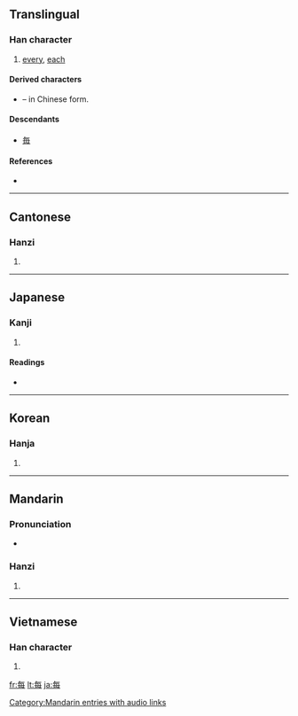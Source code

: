 {{also|毎}}
==Translingual==

===Han character===
{{Han char|rn=80|rad=毋|as=03|sn=7|four=8050<sub>7</sub>|canj=人田卜戈 (OWYI)}}

# [[every]], [[each]]

====Derived characters====
* {{term|海|sc=Hani}} – in Chinese form.

====Descendants====
* [[毎]]

====References====
* {{Han ref|kx=0589.020|dkj=16725|dj=0981.030|hdz=42381.020|uh=6BCF|ud=27599|bh=A843|bd=43075}}

----

==Cantonese==

===Hanzi===
{{yue-hanzi|jyut=|y=mui5}}

# {{defn|Cantonese}}

----

==Japanese==

===Kanji===
{{ja-kanji|grade=|rs=毋03}}

# {{defn|Japanese}}

====Readings====
* {{ja-readings|on=[[まい]] (mai), [[ばい]] (bai)|kun=[[つね]] (tsune)}}

----

==Korean==

===Hanja===
{{ko-hanja|hangeul=매|eumhun=|rv=mae|mr=mae|y=may}}

# {{defn|Korean}}

----

==Mandarin==

===Pronunciation===
* {{audio|zh-měi.ogg|audio}}

===Hanzi===
{{cmn-hanzi|pin=[[měi]] ([[mei3]])|wg=mei<sup>3</sup>}}

# {{defn|Mandarin}}

[[Category:Mandarin entries with audio links]]

----

==Vietnamese==

===Han character===
{{vi-hantu|mọi, mỗi}}

# {{defn|Vietnamese}}

[[fr:每]]
[[lt:每]]
[[ja:每]]